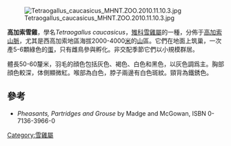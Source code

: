 {{speciesbox
| image = Tetraogallus_caucasicus.jpg
| status = LC
| status_system = IUCN3.1
| status_ref = <ref>{{cite iucn|url=https://www.iucnredlist.org/details/22678661/0 |title=''Tetraogallus caucasicus'' |author=BirdLife International |author-link=BirdLife International |year=2012 |access-date=26 November 2013|ref=harv}}</ref>
| genus = Tetraogallus
| species = caucasicus
| authority = ([[Peter_Simon_Pallas|Pallas]], 1811)
}}
[[File:Tetraogallus_caucasicus_MHNT.ZOO.2010.11.10.3.jpg|thumb]]

'''高加索雪雞'''，學名''Tetraogallus caucasicus''，[[雉科|雉科]][[雪雞屬|雪雞屬]]的一種，分佈于[[高加索山脈|高加索山脈]]，尤其是西高加索地區海拔2000-4000[[米_(單位)|米]]的[[山|山]]區。它們在地面上筑巢，一次產5-6顆綠色的[[蛋|蛋]]，只有雌鳥參與孵化。非交配季節它們以小規模群居。

體長50-60釐米，羽毛的顔色包括灰色、褐色、白色和黑色，以灰色調爲主。胸部顔色較深，体側顯微紅。喉部為白色，脖子兩邊有白色斑紋。頸背為鐵銹色。

==參考==
{{Reflist}}
* ''Pheasants, Partridges and Grouse'' by Madge and McGowan, ISBN 0-7136-3966-0

{{Taxonbar|from=Q1137277}}

[[Category:雪雞屬|Category:雪雞屬]]